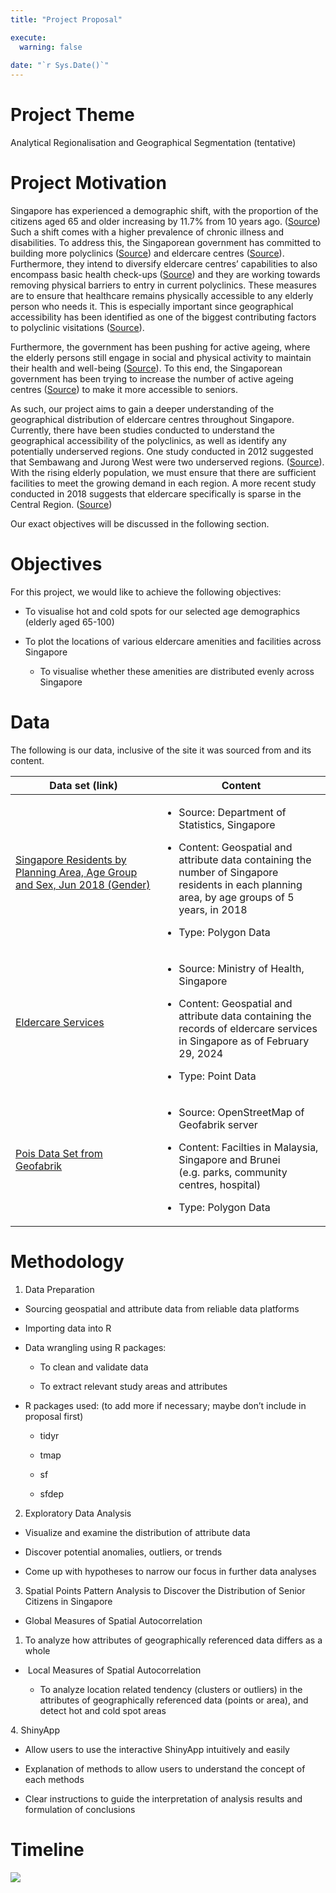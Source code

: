 ```yaml
---
title: "Project Proposal"

execute:
  warning: false
  
date: "`r Sys.Date()`"
---
```


# Project Theme

Analytical Regionalisation and Geographical Segmentation (tentative)

# Project Motivation

Singapore has experienced a demographic shift, with the proportion of the citizens aged 65 and older increasing by 11.7% from 10 years ago. ([Source](https://www.cnbc.com/2023/10/30/as-singapores-aging-population-grows-businesses-court-older-spenders.html)) Such a shift comes with a higher prevalence of chronic illness and disabilities. To address this, the Singaporean government has committed to building more polyclinics ([Source](https://www.pap.org.sg/news/ensuring-quality-healthcare-remains-accessible-and-affordable/)) and eldercare centres ([Source](https://www.todayonline.com/singapore/singapore-aims-double-number-eldercare-centres-2025-and-expand-their-services-1924086)). Furthermore, they intend to diversify eldercare centres’ capabilities to also encompass basic health check-ups ([Source](https://www.todayonline.com/singapore/singapore-aims-double-number-eldercare-centres-2025-and-expand-their-services-1924086)) and they are working towards removing physical barriers to entry in current polyclinics. These measures are to ensure that healthcare remains physically accessible to any elderly person who needs it. This is especially important since geographical accessibility has been identified as one of the biggest contributing factors to polyclinic visitations ([Source](http://www.smj.org.sg/sites/default/files/5302/5302a7.pdf)).

Furthermore, the government has been pushing for active ageing, where the elderly persons still engage in social and physical activity to maintain their health and well-being ([Source](https://www.healthhub.sg/live-healthy/embracing-the-golden-age)). To this end, the Singaporean government has been trying to increase the number of active ageing centres ([Source](https://www.straitstimes.com/singapore/politics/ndr-2023-active-ageing-centres-to-be-expanded-to-help-seniors-stay-active-and-healthy)) to make it more accessible to seniors.

As such, our project aims to gain a deeper understanding of the geographical distribution of eldercare centres throughout Singapore. Currently, there have been studies conducted to understand the geographical accessibility of the polyclinics, as well as identify any potentially underserved regions. One study conducted in 2012 suggested that Sembawang and Jurong West were two underserved regions. ([Source](https://search.library.smu.edu.sg/permalink/65SMU_INST/1ba19kd/cdi_openaire_primary_doi_dedup_0a81367451c0764f9c94de2416016ce7)). With the rising elderly population, we must ensure that there are sufficient facilities to meet the growing demand in each region. A more recent study conducted in 2018 suggests that eldercare specifically is sparse in the Central Region. ([Source](https://scholarbank.nus.edu.sg/handle/10635/223231)) 

Our exact objectives will be discussed in the following section.

# Objectives

For this project, we would like to achieve the following objectives:

-   To visualise hot and cold spots for our selected age demographics (elderly aged 65-100)

-   To plot the locations of various eldercare amenities and facilities across Singapore

    -   To visualise whether these amenities are distributed evenly across Singapore

# Data

The following is our data, inclusive of the site it was sourced from and its content.

+------------------------------------------------------------------------------------------------------------------------------+--------------------------------------------------------------------------------------------------------------------------------------------------+
| Data set (link)                                                                                                              | Content                                                                                                                                          |
+==============================================================================================================================+==================================================================================================================================================+
| [Singapore Residents by Planning Area, Age Group and Sex, Jun 2018 (Gender)](https://beta.data.gov.sg/collections/2060/view) | -   Source: Department of Statistics, Singapore                                                                                                  |
|                                                                                                                              |                                                                                                                                                  |
|                                                                                                                              | -   Content: Geospatial and attribute data containing the number of Singapore residents in each planning area, by age groups of 5 years, in 2018 |
|                                                                                                                              |                                                                                                                                                  |
|                                                                                                                              | -   Type: Polygon Data                                                                                                                           |
+------------------------------------------------------------------------------------------------------------------------------+--------------------------------------------------------------------------------------------------------------------------------------------------+
| [Eldercare Services](https://beta.data.gov.sg/collections/714/datasets/d_3545b068e3f3506c56b2cb6b6117b884/view)              | -   Source: Ministry of Health, Singapore                                                                                                        |
|                                                                                                                              |                                                                                                                                                  |
|                                                                                                                              | -   Content: Geospatial and attribute data containing the records of eldercare services in Singapore as of February 29, 2024                     |
|                                                                                                                              |                                                                                                                                                  |
|                                                                                                                              | -   Type: Point Data                                                                                                                             |
+------------------------------------------------------------------------------------------------------------------------------+--------------------------------------------------------------------------------------------------------------------------------------------------+
| [Pois Data Set from Geofabrik](https://download.geofabrik.de/)                                                               | -   Source: OpenStreetMap of Geofabrik server                                                                                                    |
|                                                                                                                              |                                                                                                                                                  |
|                                                                                                                              | -   Content: Facilties in Malaysia, Singapore and Brunei (e.g. parks, community centres, hospital)                                               |
|                                                                                                                              |                                                                                                                                                  |
|                                                                                                                              | -   Type: Polygon Data                                                                                                                           |
+------------------------------------------------------------------------------------------------------------------------------+--------------------------------------------------------------------------------------------------------------------------------------------------+

# Methodology

1.  Data Preparation

-   Sourcing geospatial and attribute data from reliable data platforms

-   Importing data into R

-   Data wrangling using R packages: 

    -   To clean and validate data

    -   To extract relevant study areas and attributes

-   R packages used: (to add more if necessary; maybe don’t include in proposal first)

    -   tidyr

    -   tmap

    -   sf

    -   sfdep 

2.  Exploratory Data Analysis

-   Visualize and examine the distribution of attribute data

-   Discover potential anomalies, outliers, or trends

-   Come up with hypotheses to narrow our focus in further data analyses

3.  Spatial Points Pattern Analysis to Discover the Distribution of Senior Citizens in Singapore

-   Global Measures of Spatial Autocorrelation

1.  To analyze how attributes of geographically referenced data differs as a whole

-    Local Measures of Spatial Autocorrelation

    -   To analyze location related tendency (clusters or outliers) in the attributes of geographically referenced data (points or area), and detect hot and cold spot areas

4\. ShinyApp

-   Allow users to use the interactive ShinyApp intuitively and easily

-   Explanation of methods to allow users to understand the concept of each methods

-   Clear instructions to guide the interpretation of analysis results and formulation of conclusions

# Timeline

![](timeline.jpg)
